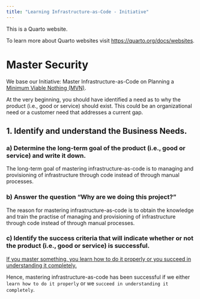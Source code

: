 ```yaml
---
title: "Learning Infrastructure-as-Code - Initiative"
---
```


This is a Quarto website.

To learn more about Quarto websites visit <https://quarto.org/docs/websites>.

# Master Security

We base our Initiative: Master Infrastructure-as-Code on Planning a [Minimum Viable Nothing (MVN)](https://github.com/vanHeemstraSystems/minimum-viable-nothing).

At the very beginning, you should have identified a need as to why the product (i.e., good or service) should exist. This could be an organizational need or a customer need that addresses a current gap.

## 1. Identify and understand the **Business Needs**.

### a) Determine the **long-term goal** of the product (i.e., good or service) and write it down.

The long-term goal of mastering infrastructure-as-code is to managing and provisioning of infrastructure through code instead of through manual processes.

### b) Answer the question "**Why are we doing this project?**"

The reason for mastering infrastructure-as-code is to obtain the knowledge and train the practise of managing and provisioning of infrastructure through code instead of through manual processes.

### c) Identify the **success criteria** that will indicate whether or not the product (i.e., good or service) is successful.

[If you master something, you learn how to do it properly or you succeed in understanding it completely.](https://www.collinsdictionary.com/dictionary/english/master-a-subject#:~:text=If%20you%20master%20something%2C%20you,succeed%20in%20understanding%20it%20completely.) 

Hence, mastering infrastructure-as-code has been successful if we either ```learn how to do it properly``` or we ```succeed in understanding it completely```.
